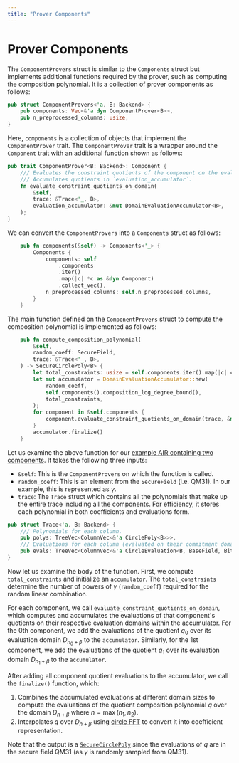 ```yaml
---
title: "Prover Components"
---
```


# Prover Components

The `ComponentProvers` struct is similar to the `Components` struct but implements additional functions required by the prover, such as computing the composition polynomial. It is a collection of prover components as follows:
```rust
pub struct ComponentProvers<'a, B: Backend> {
    pub components: Vec<&'a dyn ComponentProver<B>>,
    pub n_preprocessed_columns: usize,
}
```

Here, `components` is a collection of objects that implement the `ComponentProver` trait. The `ComponentProver` trait is a wrapper around the `Component` trait with an additional function shown as follows:
```rust
pub trait ComponentProver<B: Backend>: Component {
    /// Evaluates the constraint quotients of the component on the evaluation domain.
    /// Accumulates quotients in `evaluation_accumulator`.
    fn evaluate_constraint_quotients_on_domain(
        &self,
        trace: &Trace<'_, B>,
        evaluation_accumulator: &mut DomainEvaluationAccumulator<B>,
    );
}
```

We can convert the `ComponentProvers` into a `Components` struct as follows:
```rust
    pub fn components(&self) -> Components<'_> {
        Components {
            components: self
                .components
                .iter()
                .map(|c| *c as &dyn Component)
                .collect_vec(),
            n_preprocessed_columns: self.n_preprocessed_columns,
        }
    }
```

The main function defined on the `ComponentProvers` struct to compute the composition polynomial is implemented as follows:
```rust
    pub fn compute_composition_polynomial(
        &self,
        random_coeff: SecureField,
        trace: &Trace<'_, B>,
    ) -> SecureCirclePoly<B> {
        let total_constraints: usize = self.components.iter().map(|c| c.n_constraints()).sum();
        let mut accumulator = DomainEvaluationAccumulator::new(
            random_coeff,
            self.components().composition_log_degree_bound(),
            total_constraints,
        );
        for component in &self.components {
            component.evaluate_constraint_quotients_on_domain(trace, &mut accumulator)
        }
        accumulator.finalize()
    }
```

Let us examine the above function for our [example AIR containing two components](./overview.mdx#air-to-composition-polynomial). It takes the following three inputs:
- `&self`: This is the `ComponentProvers` on which the function is called.
- `random_coeff`: This is an element from the `SecureField` (i.e. $\mathsf{QM31}$). In our example, this is represented as $\gamma$.
- `trace`: The `Trace` struct which contains all the polynomials that make up the entire trace including all the components. For efficiency, it stores each polynomial in both coefficients and evaluations form.
```rust
pub struct Trace<'a, B: Backend> {
    /// Polynomials for each column.
    pub polys: TreeVec<ColumnVec<&'a CirclePoly<B>>>,
    /// Evaluations for each column (evaluated on their commitment domains).
    pub evals: TreeVec<ColumnVec<&'a CircleEvaluation<B, BaseField, BitReversedOrder>>>,
}
```

Now let us examine the body of the function. First, we compute `total_constraints` and initialize an `accumulator`. The `total_constraints` determine the number of powers of $\gamma$ (`random_coeff`) required for the random linear combination.

For each component, we call `evaluate_constraint_quotients_on_domain`, which computes and accumulates the evaluations of that component's quotients on their respective evaluation domains within the accumulator. For the $0$th component, we add the evaluations of the quotient $q_0$ over its evaluation domain $D_{n_0 + \beta}$ to the `accumulator`. Similarly, for the $1$st component, we add the evaluations of the quotient $q_1$ over its evaluation domain $D_{n_1 + \beta}$ to the `accumulator`.

After adding all component quotient evaluations to the accumulator, we call the `finalize()` function, which:
1. Combines the accumulated evaluations at different domain sizes to compute the evaluations of the quotient composition polynomial $q$ over the domain $D_{n + \beta}$ where $n = \max{(n_1, n_2)}$.
2. Interpolates $q$ over $D_{n + \beta}$ using [circle FFT](../circle-fft/index) to convert it into coefficient representation.

Note that the output is a [`SecureCirclePoly`](../circle-polynomials/secure-evals-and-poly.mdx#secure-circle-polynomials) since the evaluations of $q$ are in the secure field $\mathsf{QM31}$ (as $\gamma$ is randomly sampled from $\mathsf{QM31}$).